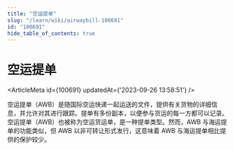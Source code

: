 ```yaml
---
title: "空运提单"
slug: "/learn/wiki/airwaybill-100691"
id: "100691"
hide_table_of_contents: true
---
```



# 空运提单

<ArticleMeta id={100691} updatedAt={'2023-09-26 13:58:51'} />
<div className='border-solid border-b border-t-0 my-4 border-[var(--ifm-color-gray-300)]' />

空运提单（AWB）是随国际空运快递一起运送的文件，提供有关货物的详细信息，并允许对其进行跟踪。提单有多份副本，以便参与货运的每一方都可以记录。空运提单（AWB）也被称为空运货运单，是一种提单类型。然而，AWB 与海运提单的功能类似，但 AWB 以非可转让形式发行，这意味着 AWB 与海运提单相比提供的保护较少。
